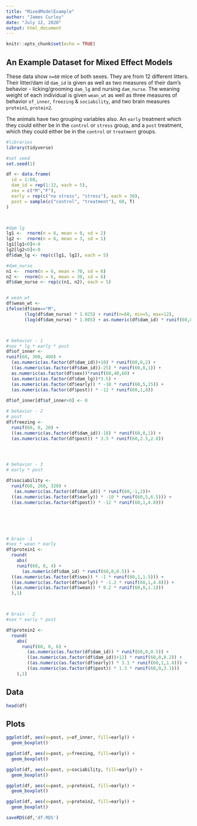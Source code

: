 ```yaml
---
title: "MixedModelExample"
author: "James Curley"
date: "July 12, 2020"
output: html_document
---
```


```r
knitr::opts_chunk$set(echo = TRUE)
```

## An Example Dataset for Mixed Effect Models

These data show `n=60` mice of both sexes. They are from 12 different litters. Their litter/dam id `dam_id` is given as well as two measures of their dam's behavior - licking/grooming `dam_lg` and nursing `dam_nurse`.  The weaning weight of each individual is given `wean_wt` as well as three measures of behavior `of_inner`, `freezing` & `sociability`, and two brain measures `protein1`, `protein2`.

The animals have two grouping variables also.  An `early` treatment which they could either be in the  `control` or `stress` group, and a `post` treatment, which they could either be in the `control` or `treatment` groups.


```r
#libraries
library(tidyverse)
```

```r
#set seed
set.seed(1)
```


```r

df <- data.frame(
  id = 1:60,
  dam_id = rep(1:12, each = 5),
  sex = c("M","F"),
  early = rep(c("no stress", "stress"), each = 30),
  post = sample(c("control", "treatment"), 60, T)
)



#dam lg
lg1 <-  rnorm(n = 6, mean = 8, sd = 2)
lg2 <-  rnorm(n = 6, mean = 3, sd = 1)
lg1[lg1<0]<-0
lg2[lg2<0]<-0
df$dam_lg <- rep(c(lg1, lg2), each = 5)

#dam_nurse
n1 <-  rnorm(n = 6, mean = 70, sd = 8)
n2 <-  rnorm(n = 6, mean = 30, sd = 6)
df$dam_nurse <- rep(c(n1, n2), each = 5)


# wean_wt
df$wean_wt <-
ifelse(df$sex=="M", 
       (log(df$dam_nurse) * 1.025) + runif(n=60, min=5, max=12),
       (log(df$dam_nurse) * 1.005) + as.numeric(df$dam_id) * runif(60,0,0.5) + runif(n=60, min=4, max=10))



# behavior - 1
#sex * lg * early * post
df$of_inner <-
runif(60, 300, 400) + 
  (as.numeric(as.factor(df$dam_id))+18) * runif(60,0,2) +
  ((as.numeric(as.factor(df$dam_id))-25) * runif(60,0,1)) +
  as.numeric(as.factor(df$sex))*runif(60,40,60) + 
  (as.numeric(as.factor(df$dam_lg))*3.5) + 
  (as.numeric(as.factor(df$early)) * -10 * runif(60,5,15)) +
  (as.numeric(as.factor(df$post)) * -12 * runif(60,1,8))
  
df$of_inner[df$of_inner<0] <- 0 

# behavior - 2 
# post
df$freezing <- 
  runif(60, 0, 20) + 
  ((as.numeric(as.factor(df$dam_id))-18) * runif(60,0,1)) +
  (as.numeric(as.factor(df$post)) * 3.5 * runif(60,2.5,2.8))




# behavior - 3
# early * post

df$sociability <-
  runif(60, 260, 320) +
   (as.numeric(as.factor(df$dam_id)) * runif(60,-1,2))+
  ((as.numeric(as.factor(df$early)) * -10 * runif(60,5,6.5))) +
  ((as.numeric(as.factor(df$post)) * -12 * runif(60,1,4.8)))






# brain -1 
#sex * wean * early
df$protein1 <-
  round(
    abs(
    runif(60, 0, 4) +
      (as.numeric(df$dam_id) * runif(60,0,0.5)) +
  ((as.numeric(as.factor(df$sex)) * -1 * runif(60,1,1.5))) +
  ((as.numeric(as.factor(df$early)) * -1.2 * runif(60,1,4.8))) +
  ((as.numeric(as.factor(df$wean)) * 0.2 * runif(60,0,1.1)))
  ),1)



# brain - 2
#sex * early * post

df$protein2 <-
  round(
    abs(
      runif(60, 0, 6) +
        (as.numeric(as.factor(df$dam_id)) * runif(60,0,0.5)) +
        ((as.numeric(as.factor(df$dam_id))+12) * runif(60,0,0.2)) +
        ((as.numeric(as.factor(df$early)) * 3.1 * runif(60,1,1.8))) +
        ((as.numeric(as.factor(df$post)) * 1.3 * runif(60,0,3.1)))
    ),1)

```


## Data

```r
head(df)

```



## Plots


```r

ggplot(df, aes(x=post, y=of_inner, fill=early)) + 
  geom_boxplot()

ggplot(df, aes(x=post, y=freezing, fill=early)) + 
  geom_boxplot()

ggplot(df, aes(x=post, y=sociability, fill=early)) + 
  geom_boxplot()

ggplot(df, aes(x=post, y=protein1, fill=early)) + 
  geom_boxplot()

ggplot(df, aes(x=post, y=protein2, fill=early)) + 
  geom_boxplot()

```



```r
saveRDS(df,'df.RDS')
```
